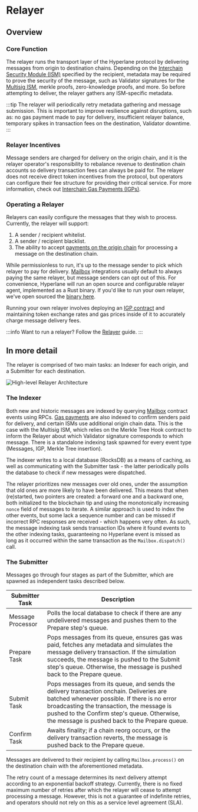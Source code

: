 # Relayer

## Overview

### Core Function
The relayer runs the transport layer of the Hyperlane protocol by delivering messages from origin to destination chains. Depending on the [Interchain Security Module (ISM)](../../reference/ISM/specify-your-ISM) specified by the recipient, metadata may be required to prove the security of the message, such as Validator signatures for the [Multisig ISM](../ISM/multisig-ISM.mdx), merkle proofs, zero-knowledge proofs, and more. So before attempting to deliver, the relayer gathers any ISM-specific metadata.

:::tip
The relayer will periodically retry metadata gathering and message submission. This is important to improve resilience against disruptions, such as: no gas payment made to pay for delivery, insufficient relayer balance, temporary spikes in transaction fees on the destination, Validator downtime.
:::

### Relayer Incentives
Message senders are charged for delivery on the origin chain, and it is the relayer operator's responsibility to rebalance revenue to destination chain accounts so delivery transaction fees can always be paid for. The relayer does not receive direct token incentives from the protocol, but operators can configure their fee structure for providing their critical service. For more information, check out [Interchain Gas Payments (IGPs)](../interchain-gas-payment.mdx).

### Operating a Relayer
Relayers can easily configure the messages that they wish to process. Currently, the relayer will support:

1. A sender / recipient whitelist.
2. A sender / recipient blacklist.
3. The ability to accept [payments on the origin chain](../../reference/messaging/send.mdx#quote-dispatch) for processing a message on the destination chain.

While permissionless to run, it's up to the message sender to pick which relayer to pay for delivery. [Mailbox](../mailbox.mdx) integrations usually default to always paying the same relayer, but message senders can opt out of this. For convenience, Hyperlane will run an open source and configurable relayer agent, implemented as a Rust binary. If you'd like to run your own relayer, we've open sourced the [binary here](https://github.com/hyperlane-xyz/hyperlane-monorepo/tree/main/rust/agents/relayer).

Running your own relayer involves deploying an [IGP contract](../interchain-gas-payment.mdx) and maintaining token exchange rates and gas prices inside of it to accurately charge message delivery fees.

:::info
Want to run a relayer? Follow the [Relayer](../../operate/relayer/run-relayer.mdx) guide.
:::

## In more detail

The relayer is comprised of two main tasks: an Indexer for each origin, and a Submitter for each destination.

![High-level Relayer Architecture](/img/relayer-architecture-high-level.png)


### The Indexer
Both new and historic messages are indexed by querying [Mailbox](../mailbox.mdx) contract events using RPCs. [Gas payments](../interchain-gas-payment.mdx) are also indexed to confirm senders paid for delivery, and certain ISMs use additional origin chain data. This is the case with the Multisig ISM, which relies on the Merkle Tree Hook contract to inform the Relayer about which Validator signature corresponds to which message. There is a standalone indexing task spawned for every event type (Messages, IGP, Merkle Tree insertion).

The indexer writes to a local database (RocksDB) as a means of caching, as well as communicating with the Submitter task - the latter periodically polls the database to check if new messages were dispatched.

The relayer prioritizes new messages over old ones, under the assumption that old ones are more likely to have been delivered. This means that when (re)started, two pointers are created: a forward one and a backward one, both initialized to the blockchain tip and using the monotonically increasing `nonce` field of messages to iterate. A similar approach is used to index the other events, but some lack a sequence number and can be missed if incorrect RPC responses are received - which happens very often. As such, the message indexing task sends transaction IDs where it found events to the other indexing tasks, guaranteeing no Hyperlane event is missed as long as it occurred within the same transaction as the `Mailbox.dispatch()` call.

### The Submitter

Messages go through four stages as part of the Submitter, which are spawned as independent tasks described below.

<table>
  <thead>
    <tr>
      <th>Submitter Task</th>
      <th>Description</th>
    </tr>
  </thead>
  <tbody>
    <tr>
      <td>Message Processor</td>
      <td>Polls the local database to check if there are any undelivered messages and pushes them to the Prepare step's queue.</td>
    </tr>
    <tr>
      <td>Prepare Task</td>
      <td>
        Pops messages from its queue, ensures gas was paid, fetches any metadata and simulates the message delivery transaction. If the simulation succeeds, the message is pushed to the Submit step's queue. Otherwise, the message is pushed back to the Prepare queue.
      </td>
    </tr>
    <tr>
      <td>Submit Task</td>
      <td>
        Pops messages from its queue, and sends the delivery transaction onchain. Deliveries are batched whenever possible. If there is no error broadcasting the transaction, the message is pushed to the Confirm step's queue. Otherwise, the message is pushed back to the Prepare queue.
      </td>
    </tr>
    <tr>
      <td>Confirm Task</td>
      <td>
        Awaits finality; if a chain reorg occurs, or the delivery transaction reverts, the message is pushed back to the Prepare queue.
      </td>
    </tr>
  </tbody>
</table>

Messages are delivered to their recipient by calling `Mailbox.process()` on the destination chain with the aforementioned metadata.

The retry count of a message determines its next delivery attempt according to an exponential backoff strategy. Currently, there is no fixed maximum number of retries after which the relayer will cease to attempt processing a message. However, this is not a guarantee of indefinite retries, and operators should not rely on this as a service level agreement (SLA).
